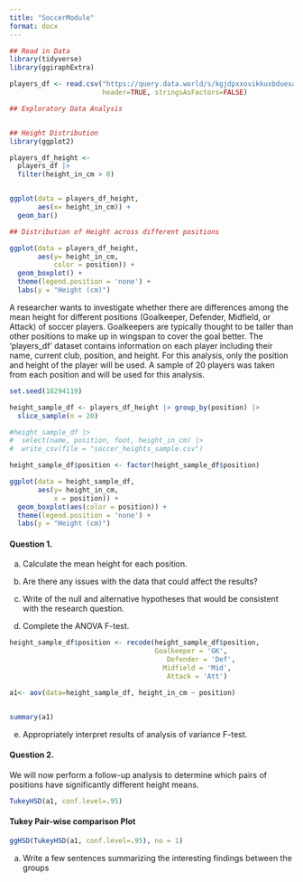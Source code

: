 ```yaml
---
title: "SoccerModule"
format: docx
---
```


```r
## Read in Data
library(tidyverse)
library(ggiraphExtra)

players_df <- read.csv("https://query.data.world/s/kgjdpxxovikkuxbduexafg6fbrbjav?dws=00000",
                       header=TRUE, stringsAsFactors=FALSE)


```

```r

## Exploratory Data Analysis


## Height Distribution
library(ggplot2)

players_df_height <- 
  players_df |> 
  filter(height_in_cm > 0)


ggplot(data = players_df_height, 
       aes(x= height_in_cm)) +
  geom_bar()

```

```r

## Distribution of Height across different positions

ggplot(data = players_df_height, 
       aes(y= height_in_cm,
           color = position)) +
  geom_boxplot() +
  theme(legend.position = 'none') +
  labs(y = "Height (cm)")

```

A researcher wants to investigate whether there are differences among the mean height for different positions (Goalkeeper, Defender, Midfield, or Attack) of soccer players. Goalkeepers are typically thought to be taller than other positions to make up in wingspan to cover the goal better. The 'players_df' dataset contains information on each player including their name, current club, position, and height. For this analysis, only the position and height of the player will be used. A sample of 20 players was taken from each position and will be used for this analysis.

```r

set.seed(10294119)

height_sample_df <- players_df_height |> group_by(position) |>
  slice_sample(n = 20)

#height_sample_df |>
#  select(name, position, foot, height_in_cm) |>
#  write_csv(file = "soccer_heights_sample.csv")

```

```r
height_sample_df$position <- factor(height_sample_df$position)

ggplot(data = height_sample_df, 
       aes(y= height_in_cm,
           x = position)) +
  geom_boxplot(aes(color = position)) +
  theme(legend.position = 'none') +
  labs(y = "Height (cm)")
```

#### Question 1.

a.  Calculate the mean height for each position.

b.  Are there any issues with the data that could affect the results?

c.  Write of the null and alternative hypotheses that would be consistent with the research question.

d.  Complete the ANOVA F-test.

```r
height_sample_df$position <- recode(height_sample_df$position, 
                                    Goalkeeper = 'GK', 
                                       Defender = 'Def',
                                      Midfield = 'Mid',
                                       Attack = 'Att')

a1<- aov(data=height_sample_df, height_in_cm ~ position)


summary(a1)

```

e.  Appropriately interpret results of analysis of variance F-test.

#### Question 2.

We will now perform a follow-up analysis to determine which pairs of positions have significantly different height means.

```r

TukeyHSD(a1, conf.level=.95)

```

#### Tukey Pair-wise comparison Plot

```r

ggHSD(TukeyHSD(a1, conf.level=.95), no = 1)

```

a.  Write a few sentences summarizing the interesting findings between the groups
